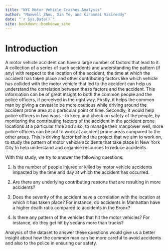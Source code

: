 ```yaml
--- 
title: "NYC Motor Vehicle Crashes Analysis"
author: "Maxwell Zhou, Xin Ye, and Kiranmai Vasireddy"
date: "`r Sys.Date()`"
site: bookdown::bookdown_site
---
```


# Introduction

 A motor vehicle accident can have a large number of factors that lead to it. A collection of a series of such accidents and understanding the pattern (if any)  with respect to the location of the accident, the time at which the accident has taken place and other contributing factors like which vehicle has collided with the motor vehicle that led to the accident can help us understand the correlation between these factors and the accident. This information can be of great insight to both the common people and the police officers, if perceived in the right way. Firstly, it helps the common man by giving a caveat to be more cautious while driving around the accident prone area at a particular point of time. Secondly, it would help police officers in two ways - to keep and check on safety of the people, by monitoring the contributing factors of the accident in the accident prone locations at a particular time and also, to manage their manpower well, more police officers can be put to work at accident prone areas compared to the other areas. This is driving factor behind the project that we aim to work on, to study the pattern of motor vehicle accidents that take place in New York City to help understand and organise resources to reduce accidents

With this study, we try to answer the following questions:

 1. Is the number of people injured or killed by motor vehicle accidents impacted by the time and day at which the accident has occurred.
 
 2. Are there any underlying contributing reasons that are resulting in more accidents?
 
 3. Does the severity of the accident have a correlation with the location at which it has taken place? For instance, do accidents in Manhattan have a higher death ratio compared to  accidents in the Bronx?

 4. Is there any pattern of the vehicles that hit the motor vehicles? For instance, do they get hit by sedans more than trucks?

 Analysis of the dataset to  answer these questions  would give us a better insight about how the common man can be more careful to avoid accidents and also to the police in ensuring our safety.